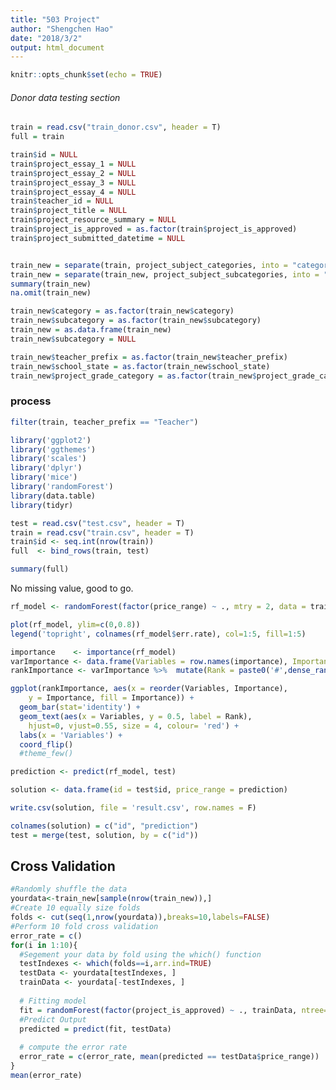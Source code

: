 ```yaml
---
title: "503 Project"
author: "Shengchen Hao"
date: "2018/3/2"
output: html_document
---
```


```r
knitr::opts_chunk$set(echo = TRUE) 
```
 

###### Donor data testing section 
```r
train = read.csv("train_donor.csv", header = T)  
full = train  

train$id = NULL 
train$project_essay_1 = NULL 
train$project_essay_2 = NULL 
train$project_essay_3 = NULL
train$project_essay_4 = NULL 
train$teacher_id = NULL 
train$project_title = NULL 
train$project_resource_summary = NULL  
train$project_is_approved = as.factor(train$project_is_approved) 
train$project_submitted_datetime = NULL    


train_new = separate(train, project_subject_categories, into = "category", sep = " ", extra = "drop") 
train_new = separate(train_new, project_subject_subcategories, into = "subcategory", sep = " ", extra = "drop")
summary(train_new) 
na.omit(train_new) 

train_new$category = as.factor(train_new$category)    
train_new$subcategory = as.factor(train_new$subcategory)  
train_new = as.data.frame(train_new)
train_new$subcategory = NULL  

train_new$teacher_prefix = as.factor(train_new$teacher_prefix)
train_new$school_state = as.factor(train_new$school_state) 
train_new$project_grade_category = as.factor(train_new$project_grade_category)


```


### process 
```r
filter(train, teacher_prefix == "Teacher")
```

#############

```r
library('ggplot2') 
library('ggthemes') 
library('scales') 
library('dplyr')
library('mice') 
library('randomForest')   
library(data.table) 
library(tidyr)

test = read.csv("test.csv", header = T)
train = read.csv("train.csv", header = T)  
train$id <- seq.int(nrow(train))
full  <- bind_rows(train, test)
```

```r
summary(full)
```


No missing value, good to go.


```r
rf_model <- randomForest(factor(price_range) ~ ., mtry = 2, data = train)

plot(rf_model, ylim=c(0,0.8))
legend('topright', colnames(rf_model$err.rate), col=1:5, fill=1:5)

```

```r

importance    <- importance(rf_model)
varImportance <- data.frame(Variables = row.names(importance), Importance = round(importance[ ,'MeanDecreaseGini'],2)) 
rankImportance <- varImportance %>%  mutate(Rank = paste0('#',dense_rank(desc(Importance))))

ggplot(rankImportance, aes(x = reorder(Variables, Importance), 
    y = Importance, fill = Importance)) +
  geom_bar(stat='identity') + 
  geom_text(aes(x = Variables, y = 0.5, label = Rank),
    hjust=0, vjust=0.55, size = 4, colour= 'red') +
  labs(x = 'Variables') +
  coord_flip()  
  #theme_few()
```


```r
prediction <- predict(rf_model, test)

solution <- data.frame(id = test$id, price_range = prediction)

write.csv(solution, file = 'result.csv', row.names = F)

colnames(solution) = c("id", "prediction") 
test = merge(test, solution, by = c("id"))  

```



## Cross Validation
```r
#Randomly shuffle the data
yourdata<-train_new[sample(nrow(train_new)),]
#Create 10 equally size folds
folds <- cut(seq(1,nrow(yourdata)),breaks=10,labels=FALSE)
#Perform 10 fold cross validation
error_rate = c()
for(i in 1:10){
  #Segement your data by fold using the which() function 
  testIndexes <- which(folds==i,arr.ind=TRUE)
  testData <- yourdata[testIndexes, ]
  trainData <- yourdata[-testIndexes, ] 
  
  # Fitting model
  fit = randomForest(factor(project_is_approved) ~ ., trainData, ntree=500)
  #Predict Output 
  predicted = predict(fit, testData)
  
  # compute the error rate
  error_rate = c(error_rate, mean(predicted == testData$price_range))
} 
mean(error_rate)
```





